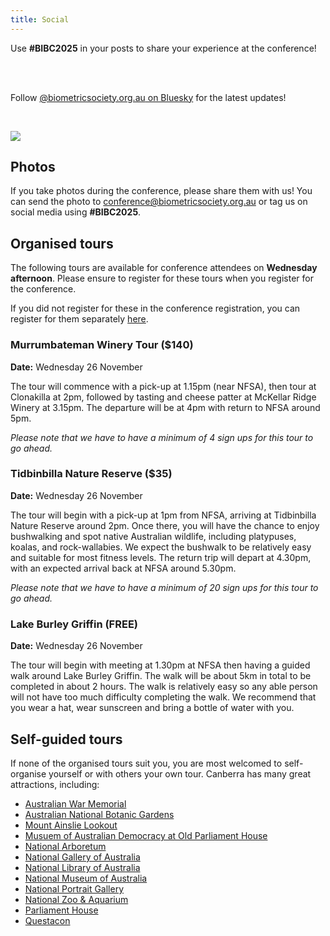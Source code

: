 ```yaml
---
title: Social
---
```


::: aside

Use **#BIBC2025** in your posts to share your experience at the conference!

<Br><br>


Follow [@biometricsociety.org.au on Bluesky](https://bsky.app/profile/biometricsociety.org.au) for the latest updates!

<script src="/assets/bsky-embed.es.js" async></script>
<bsky-embed  
  username="biometricsociety.org.au"  
  limit="3"  
  custom-styles="img.rounded-full { display: none; } .flex > div { max-width: 100%; } .whitespace-pre-wrap { word-wrap: break-word;}"
>  
</bsky-embed>

:::

![](images/Canberra social tile - rectangle - National Arboretum Canberra.jpg)



## Photos

If you take photos during the conference, please share them with us! You can send the photo to [conference@biometricsociety.org.au](mailto:conference@biometricsociety.org.au) or tag us on social media using **#BIBC2025**.

## Organised tours

The following tours are available for conference attendees on **Wednesday afternoon**. Please ensure to register for these tours when you register for the conference.

If you did not register for these in the conference registration, you can register for them separately [here](https://membership.biometricsociety.org.au/event-6193040).


### Murrumbateman Winery Tour ($140)

**Date:** Wednesday 26 November 

The tour will commence with a pick-up at 1.15pm (near NFSA), then tour at Clonakilla at 2pm, followed by tasting and cheese patter at McKellar Ridge Winery at 3.15pm. The departure will be at 4pm with return to NFSA around 5pm. 

_Please note that we have to have a minimum of 4 sign ups for this tour to go ahead._

### Tidbinbilla Nature Reserve ($35)

**Date:** Wednesday 26 November 

The tour will begin with a pick-up at 1pm from NFSA, arriving at Tidbinbilla Nature Reserve around 2pm. Once there, you will have the chance to enjoy bushwalking and spot native Australian wildlife, including platypuses, koalas, and rock-wallabies. We expect the bushwalk to be relatively easy and suitable for most fitness levels. The return trip will depart at 4.30pm, with an expected arrival back at NFSA around 5.30pm.


_Please note that we have to have a minimum of 20 sign ups for this tour to go ahead._


### Lake Burley Griffin (FREE)

**Date:** Wednesday 26 November 

The tour will begin with meeting at 1.30pm at NFSA then having a guided walk around Lake Burley Griffin. The walk will be about 5km in total to be completed in about 2 hours. The walk is relatively easy so any able person will not have too much difficulty completing the walk. We recommend that you wear a hat, wear sunscreen and bring a bottle of water with you.


## Self-guided tours

If none of the organised tours suit you, you are most welcomed to self-organise yourself or with others your own tour. Canberra has many great attractions, including:

- [Australian War Memorial](https://www.awm.gov.au/)
- [Australian National Botanic Gardens](https://www.anbg.gov.au/)
- [Mount Ainslie Lookout](https://visitcanberra.com.au/attractions/56b23b003ed14ca745317ace/mount-ainslie-lookout)
- [Musuem of Australian Democracy at Old Parliament House](https://moadoph.gov.au/)
- [National Arboretum](https://www.nationalarboretum.act.gov.au/)
- [National Gallery of Australia](https://nga.gov.au/)
- [National Library of Australia](https://www.library.gov.au/)
- [National Museum of Australia](https://www.nma.gov.au/)
- [National Portrait Gallery](https://www.portrait.gov.au/)
- [National Zoo & Aquarium](https://nationalzoo.com.au/)
- [Parliament House](https://www.aph.gov.au/)
- [Questacon](https://www.questacon.edu.au/)


